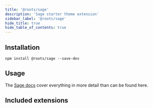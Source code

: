 ```yaml
---
title: '@roots/sage'
description: 'Sage starter theme extension'
sidebar_label: '@roots/sage'
hide_title: true
hide_table_of_contents: true
---
```




<Hero
  title="@roots/sage"
  subtitle="Preset configuration for the Sage WordPress starter theme"
/>

## Installation

```npm2yarn
npm install @roots/sage --save-dev
```

## Usage

The [Sage docs](https://docs.roots.io/sage/10.x/compiling-assets) cover everything in more detail than can be found here.

## Included extensions

<IncludedExtensions />

